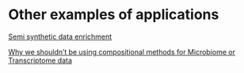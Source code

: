 # Other examples of applications



[Semi synthetic data enrichment](https://github.com/krisrs1128/talks/blob/ba5efc32ec944df6061b9e795216344a66b35aaa/2025/20250328/20250328.html)


[Why we shouldn't be using compositional methods for Microbiome or Transcriptome data](https://www.biorxiv.org/content/10.1101/2025.02.13.638109v1)